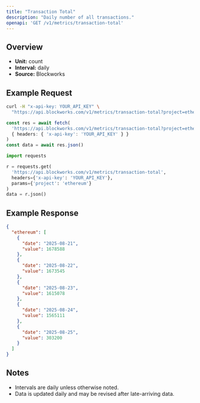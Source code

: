 ```yaml
---
title: "Transaction Total"
description: "Daily number of all transactions."
openapi: 'GET /v1/metrics/transaction-total'
---
```


## Overview

- **Unit:** count
- **Interval:** daily
- **Source:** Blockworks

## Example Request

<CodeGroup>

```bash cURL
curl -H "x-api-key: YOUR_API_KEY" \
  "https://api.blockworks.com/v1/metrics/transaction-total?project=ethereum"
```

```typescript TypeScript
const res = await fetch(
  'https://api.blockworks.com/v1/metrics/transaction-total?project=ethereum',
  { headers: { 'x-api-key': 'YOUR_API_KEY' } }
)
const data = await res.json()
```

```python Python
import requests

r = requests.get(
  'https://api.blockworks.com/v1/metrics/transaction-total',
  headers={'x-api-key': 'YOUR_API_KEY'},
  params={'project': 'ethereum'}
)
data = r.json()
```

</CodeGroup>

## Example Response

```json
{
  "ethereum": [
    {
      "date": "2025-08-21",
      "value": 1678588
    },
    {
      "date": "2025-08-22",
      "value": 1673545
    },
    {
      "date": "2025-08-23",
      "value": 1615078
    },
    {
      "date": "2025-08-24",
      "value": 1565111
    },
    {
      "date": "2025-08-25",
      "value": 303200
    }
  ]
}
```

## Notes
- Intervals are daily unless otherwise noted.
- Data is updated daily and may be revised after late-arriving data.
